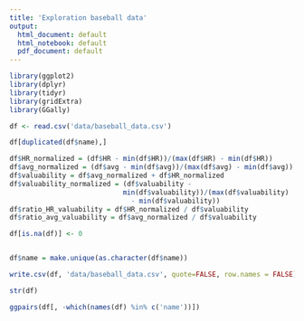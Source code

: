 ```yaml
---
title: 'Exploration baseball data'
output:
  html_document: default
  html_notebook: default
  pdf_document: default
---
```


```r
library(ggplot2)
library(dplyr)
library(tidyr)
library(gridExtra)
library(GGally)
```


```r
df <- read.csv('data/baseball_data.csv')
```

```r
df[duplicated(df$name),]
```

```r

df$HR_normalized = (df$HR - min(df$HR))/(max(df$HR) - min(df$HR))
df$avg_normalized = (df$avg - min(df$avg))/(max(df$avg) - min(df$avg))
df$valuability = df$avg_normalized + df$HR_normalized 
df$valuability_normalized = (df$valuability - 
                            min(df$valuability))/(max(df$valuability) 
                              - min(df$valuability)) 
df$ratio_HR_valuability = df$HR_normalized / df$valuability
df$ratio_avg_valuability = df$avg_normalized / df$valuability

df[is.na(df)] <- 0


df$name = make.unique(as.character(df$name))
```

```r

write.csv(df, 'data/baseball_data.csv', quote=FALSE, row.names = FALSE)
```



```r
str(df)
```




```r
ggpairs(df[, -which(names(df) %in% c('name'))])
```


